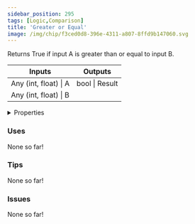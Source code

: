 ```yaml
---
sidebar_position: 295
tags: [Logic,Comparison]
title: 'Greater or Equal'
image: /img/chip/f3ced0d8-396e-4311-a807-8ffd9b147060.svg
---
```


Returns True if input A is greater than or equal to input B.



<IChip uuid="f3ced0d8-396e-4311-a807-8ffd9b147060"/>

<table><thead><tr><th>Inputs</th><th>Outputs</th></tr></thead><tbody><tr><td>Any (int, float) | A</td><td>bool | Result</td></tr><tr><td>Any (int, float) | B</td><td /></tr></tbody></table>

<details>
  <summary>Properties</summary>
  <div>
    <div>
    <table>
      <tbody>
        <tr>
          <td>Is beta required?</td>
          <td>No</td>
        </tr>
        <tr>
          <td>Is chip a trolling risk?</td>
          <td>No</td>
        </tr>
        <tr>
          <td>Is chip a role assignment risk?</td>
          <td>No</td>
        </tr>
        <tr>
          <td>Chip UUID</td>
          <td>f3ced0d8-396e-4311-a807-8ffd9b147060</td>
        </tr>
        <tr>
          <td>Room availability</td>
          <td>Available everywhere</td>
        </tr>
      </tbody>
    </table>
    </div>
  </div>
</details>

### Uses

None so far!

### Tips

None so far!

### Issues

None so far!